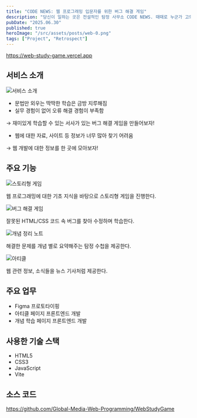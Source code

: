 ```yaml
---
title: "CODE NEWS: 웹 프로그래밍 입문자를 위한 버그 해결 게임"
description: "당신이 일하는 곳은 전설적인 탐정 사무소 CODE NEWS. 때때로 누군가 고의로 버그를 심어 놓기도 하고, 웹사이트 속 숨겨진 단서를 통해 더 깊은 문제를 발견할 수도 있다. 세계 곳곳에서 수상한 버그들이 접수되며, 당신의 임무는 이를 해결하는 것!"
pubDate: "2025.06.30"
published: true
heroImage: "/src/assets/posts/web-0.png"
tags: ["Project", "Retrospect"]
---
```


https://web-study-game.vercel.app

## 서비스 소개

![서비스 소개](../../../assets/posts/web-1.png)

- 문법만 외우는 딱딱한 학습은 금방 지루해짐
- 실무 경험이 없어 오류 해결 경험이 부족함

→ 재미있게 학습할 수 있는 서사가 있는 버그 해결 게임을 만들어보자!

- 웹에 대한 자료, 사이트 등 정보가 너무 많아 찾기 어려움

→ 웹 개발에 대한 정보를 한 곳에 모아보자!


## 주요 기능

![스토리형 게임](../../../assets/posts/web-2.png)

웹 프로그래밍에 대한 기초 지식을 바탕으로 스토리형 게임을 진행한다.


![버그 해결 게임](../../../assets/posts/web-3.png)

잘못된 HTML/CSS 코드 속 버그를 찾아 수정하며 학습한다.

![개념 정리 노트](../../../assets/posts/web-4.png)

해결한 문제를 개념 별로 요약해주는 탐정 수첩을 제공한다.

![아티클](../../../assets/posts/web-5.png)

웹 관련 정보, 소식들을 뉴스 기사처럼 제공한다.

## 주요 업무

- Figma 프로토타이핑
- 아티클 페이지 프론트엔드 개발
- 개념 학습 페이지 프론트엔드 개발

## 사용한 기술 스택

- HTML5
- CSS3
- JavaScript
- Vite

## 소스 코드

https://github.com/Global-Media-Web-Programming/WebStudyGame
